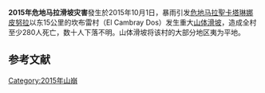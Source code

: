 {{Infobox event
| event = 2015年危地马拉滑坡灾害
| image = Guatemala in Guatemala.svg
| image_size = 
| caption = 事發地[[危地馬拉|危地馬拉]][[瓜地馬拉省|瓜地馬拉省]]
| date = 2015年10月1日
| map = 
| time = 9:30 p.m. ([[UTC−06:00|UTC−06:00]])
| place = [[危地马拉|危地马拉]][[瓜地馬拉省|瓜地馬拉省]][[聖卡塔琳娜皮努拉|聖卡塔琳娜皮努拉]]坎布雷村（El Cambray Dos）
| coordinates = {{coord|14|34|35.3|N|90|29|45.8|W}}
| cause = [[大雨|大雨]]引發的[[山崩|山崩]]<ref name = "infobox">{{cite web|url=https://uk.news.yahoo.com/guatemala-mudslide-toll-rises-253-dead-181533798.html#dTzS2vT|title=Guatemala mudslide toll rises to 253 dead|work=YAHOO! NEWS|date=9 October 2015|accessdate=9 October 2015|archive-date=2016-03-15|archive-url=https://web.archive.org/web/20160315170218/https://uk.news.yahoo.com/guatemala-mudslide-toll-rises-253-dead-181533798.html#dTzS2vT|dead-url=no}}</ref>
| reported deaths = 280<ref>{{cite web |url=http://uk.reuters.com/article/2015/10/14/uk-guatemala-mudslide-idUKKCN0S800T20151014 |title=Search in Guatemala landslide ends with 280 dead, 70 missing |work=Reuters |date=14 October 2015 |accessdate=2020-11-07 |archive-date=2015-11-25 |archive-url=https://web.archive.org/web/20151125161952/http://uk.reuters.com/article/2015/10/14/uk-guatemala-mudslide-idUKKCN0S800T20151014 |dead-url=no }}</ref>
| reported injuries = 
| reported missing = 70
}}'''2015年危地马拉滑坡灾害'''發生於2015年10月1日，暴雨引发[[危地马拉|危地马拉]][[聖卡塔琳娜皮努拉|聖卡塔琳娜皮努拉]]以东15公里的坎布雷村（El Cambray Dos）发生重大[[山体滑坡|山体滑坡]]，造成全村至少280人死亡，数十人下落不明。山体滑坡将该村的大部分地区夷为平地。

== 参考文献 ==
{{Reflist|35em}}

[[Category:2015年山崩|Category:2015年山崩]]